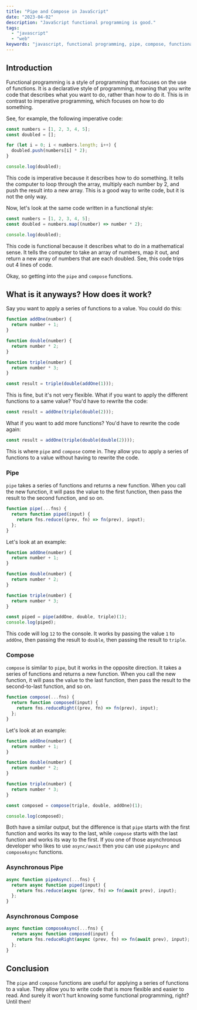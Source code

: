 ```yaml
---
title: "Pipe and Compose in JavaScript"
date: "2023-04-02"
description: "JavaScript functional programming is good."
tags:
  - "javascript"
  - "web"
keywords: "javascript, functional programming, pipe, compose, functional, programming, web, development, developer, tutorial, guide, learn, code, coding, web development, web developer, web development tutorial, web development guide, web development learn, web development code, web development coding"
---
```


## Introduction

Functional programming is a style of programming that focuses on the use of functions. It is a declarative style of programming, meaning that you write code that describes what you want to do, rather than how to do it. This is in contrast to imperative programming, which focuses on how to do something.

See, for example, the following imperative code:

```js
const numbers = [1, 2, 3, 4, 5];
const doubled = [];

for (let i = 0; i < numbers.length; i++) {
  doubled.push(numbers[i] * 2);
}

console.log(doubled);
```

This code is imperative because it describes how to do something. It tells the computer to loop through the array, multiply each number by 2, and push the result into a new array. This is a good way to write code, but it is not the only way.

Now, let's look at the same code written in a functional style:

```js
const numbers = [1, 2, 3, 4, 5];
const doubled = numbers.map((number) => number * 2);

console.log(doubled);
```

This code is functional because it describes what to do in a mathematical sense. It tells the computer to take an array of numbers, map it out, and return a new array of numbers that are each doubled.
See, this code trips out 4 lines of code.

Okay, so getting into the `pipe` and `compose` functions.

## What is it anyways? How does it work?

Say you want to apply a series of functions to a value. You could do this:

```js
function addOne(number) {
  return number + 1;
}

function double(number) {
  return number * 2;
}

function triple(number) {
  return number * 3;
}

const result = triple(double(addOne(1)));
```

This is fine, but it's not very flexible. What if you want to apply the different functions to a same value? You'd have to rewrite the code:

```js
const result = addOne(triple(double(2)));
```

What if you want to add more functions? You'd have to rewrite the code again:

```js
const result = addOne(triple(double(double(2))));
```

This is where `pipe` and `compose` come in. They allow you to apply a series of functions to a value without having to rewrite the code.

### Pipe

`pipe` takes a series of functions and returns a new function. When you call the new function, it will pass the value to the first function, then pass the result to the second function, and so on.

```js
function pipe(...fns) {
  return function piped(input) {
    return fns.reduce((prev, fn) => fn(prev), input);
  };
}
```

Let's look at an example:

```js
function addOne(number) {
  return number + 1;
}

function double(number) {
  return number * 2;
}

function triple(number) {
  return number * 3;
}

const piped = pipe(addOne, double, triple)(1);
console.log(piped);
```

This code will log `12` to the console. It works by passing the value `1` to `addOne`, then passing the result to `double`, then passing the result to `triple`.

### Compose

`compose` is similar to `pipe`, but it works in the opposite direction. It takes a series of functions and returns a new function. When you call the new function, it will pass the value to the last function, then pass the result to the second-to-last function, and so on.

```js
function compose(...fns) {
  return function composed(input) {
    return fns.reduceRight((prev, fn) => fn(prev), input);
  };
}
```

Let's look at an example:

```js
function addOne(number) {
  return number + 1;
}

function double(number) {
  return number * 2;
}

function triple(number) {
  return number * 3;
}

const composed = compose(triple, double, addOne)(1);

console.log(composed);
```

Both have a similar output, but the difference is that `pipe` starts with the first function and works its way to the last, while `compose` starts with the last function and works its way to the first.
If you one of those asynchronous developer who likes to use `async/await` then you can use `pipeAsync` and `composeAsync` functions.

### Asynchronous Pipe

```js
async function pipeAsync(...fns) {
  return async function piped(input) {
    return fns.reduce(async (prev, fn) => fn(await prev), input);
  };
}
```

### Asynchronous Compose

```js
async function composeAsync(...fns) {
  return async function composed(input) {
    return fns.reduceRight(async (prev, fn) => fn(await prev), input);
  };
}
```

## Conclusion

The `pipe` and `compose` functions are useful for applying a series of functions to a value. They allow you to write code that is more flexible and easier to read.
And surely it won't hurt knowing some functional programming, right? Until then!
